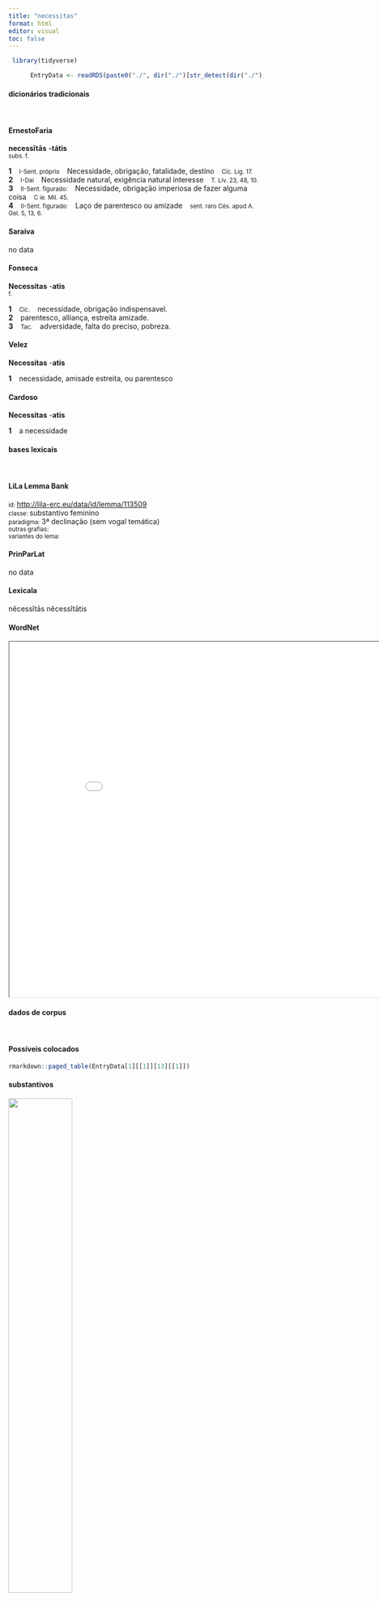 ```yaml
---
title: "necessitas"
format: html
editor: visual
toc: false
---
```



```r
 library(tidyverse) 

      EntryData <- readRDS(paste0("./", dir("./")[str_detect(dir("./"), "_xx110-101-99-101-115-115-105-116-97-115xx_.rds")]))

```


#### dicionários tradicionais

&emsp;




::: panel-tabset

#### ErnestoFaria

<b>necessĭtās</b> <b>-tátis</b> <br> <small>subs. f.</small> <br> <small></small>   <p> <b>1</b> &ensp; <small>I-Sent. próprio</small> &ensp; Necessidade, obrigação, fatalidade, destino &ensp; <small>Cíc. Lig. 17.</small> <br> <b>2</b> &ensp; <small>I-Daí</small> &ensp; Necessidade natural, exigência natural interesse &ensp; <small>T. Lív. 23, 48, 10.</small> <br> <b>3</b> &ensp; <small>II-Sent. figurado:</small> &ensp; Necessidade, obrigação imperiosa de fazer alguma coisa &ensp; <small>C ie. Mil. 45.</small> <br> <b>4</b> &ensp; <small>II-Sent. figurado:</small> &ensp; Laço de parentesco ou amizade &ensp; <small>sent. raro Cés. apud A. Gel. 5, 13, 6.</small> </p>




#### Saraiva

no data




#### Fonseca

<b>Necessitas</b> -<b>atis</b> <br> <small>f.</small>   <p> <b>1</b> &ensp; <small>Cic.</small> &ensp; necessidade, obrigação indispensavel. <br> <b>2</b> &ensp; parentesco, alliança, estreita amizade. <br> <b>3</b> &ensp; <small>Tac.</small> &ensp; adversidade, falta do preciso, pobreza. </p>




#### Velez

<b>Necessitas</b> -<b>atis</b>   <p> <b>1</b> &ensp; necessidade, amisade estreita, ou parentesco </p>




#### Cardoso

<b>Necessitas</b> -<b>atis</b>   <p> <b>1</b> &ensp; a necessidade </p>


:::



#### bases lexicais

&emsp;






::: panel-tabset

#### LiLa Lemma Bank

<small> id: </small> <a href=' http://lila-erc.eu/data/id/lemma/113509 ' target="_blank"> http://lila-erc.eu/data/id/lemma/113509 </a> <br>
<small> classe: </small> substantivo feminino   <br>
<small> paradigma: </small> 3ª declinação (sem vogal temática) <br>
<small> outras grafias: </small>  <br>
<small> variantes do lema: </small>  <br>





#### PrinParLat

no data




#### Lexicala

nĕcessĭtās 
 nĕcessĭtātis




#### WordNet

<iframe width='900' height='700' src='Media/Tree__xx110-101-99-101-115-115-105-116-97-115xx__sem_type_lexemes_pt.html'>

</iframe>


:::



#### dados de corpus

&emsp;




::: panel-tabset

#### Possíveis colocados

```r

rmarkdown::paged_table(EntryData[1][[1]][13][[1]])

```


#### substantivos

![](./Media/wordcloud__xx110-101-99-101-115-115-105-116-97-115xx__BY_collocate_scoreSUBST.webp){width=50% fig-alt='This chart plots collocate by scoreSUBST, for the headword necessitas here are all the values plotted: collocate: natura; scoreSUBST: 2. collocate: etiam; scoreSUBST: 0. collocate: habeo; scoreSUBST: 0'}




#### adjetivos

![](./Media/wordcloud__xx110-101-99-101-115-115-105-116-97-115xx__BY_collocate_scoreADJ.webp){width=50% fig-alt='This chart plots collocate by scoreADJ, for the headword necessitas here are all the values plotted: collocate: natura; scoreADJ: 0. collocate: etiam; scoreADJ: 0. collocate: habeo; scoreADJ: 0'}




#### verbos

![](./Media/wordcloud__xx110-101-99-101-115-115-105-116-97-115xx__BY_collocate_scoreVERBO.webp){width=50% fig-alt='This chart plots collocate by scoreVERBO, for the headword necessitas here are all the values plotted: collocate: natura; scoreVERBO: 0. collocate: etiam; scoreVERBO: 0. collocate: habeo; scoreVERBO: 2'}




#### advérbios

![](./Media/wordcloud__xx110-101-99-101-115-115-105-116-97-115xx__BY_collocate_scoreADV.webp){width=50% fig-alt='This chart plots collocate by scoreADV, for the headword necessitas here are all the values plotted: collocate: natura; scoreADV: 0. collocate: etiam; scoreADV: 2. collocate: habeo; scoreADV: 0'}




#### preposições e conjunções

![](./Media/wordcloud__xx110-101-99-101-115-115-105-116-97-115xx__BY_collocate_scoreFUNC.webp){width=50% fig-alt='This chart plots collocate by scoreFUNC, for the headword necessitas here are all the values plotted: collocate: natura; scoreFUNC: 0. collocate: etiam; scoreFUNC: 0. collocate: habeo; scoreFUNC: 0'}


:::



::: panel-tabset

#### ExemplosTraduzidos

<p> mors <b>necessitatem</b> habet aequam et inuictam <br> <small> Sen.Ep.30.11 <br> 11 A morte tem sua regra equitativa e invencível. <small> [JDD] </small> </small> </p>
; <p> nam profectio uoluntatem habuit non turpem remansio <b>necessitatem</b> etiam honestam <br> <small> Cic.Lig.4 <br> Pois sua partida teve uma intenção não vergonhosa, sua estada, uma necessidade até mesmo honrosa. <small> [JDD] </small> </small> </p>
; <p> inter reliqua hoc nobis praestitit natura praecipuum quod <b>necessitati</b> fastidium excussit <br> <small> Sen.Ep.119.15 <br> O principal benefício que a natureza nos prestou, entre outros, é o fato de ter tirado o fastio da necessidade. <small> [JDD] </small> </small> </p>





#### Frequência por autor

![](./Media/barchart__xx110-101-99-101-115-115-105-116-97-115xx__lemma_BY_author_Frequencies.webp){width=50% fig-alt='This charts plots the frequency of lemma by author_Frequencies. The Tacitus subcorpus registers the highest normalized frequency, with the value of 10.3 and an absolute frequency of 3. The Seneca subcorpus follows, with a normalized frequency of 3.55 and an absolute frequency of 19. the subcorpus with the least normalized frequency is Ovidius with the normalized value of 0 and an absolute freqeuncy of 0. here are all the values: subcorpus: Caesar ; normalized frequency: 3 ; absolute frequency: 1.13301608882846. subcorpus: Cicero ; normalized frequency: 16 ; absolute frequency: 0.996735690613242. subcorpus: Horatius ; normalized frequency: 1 ; absolute frequency: 0.888020602077968. subcorpus: Ovidius ; normalized frequency: 0 ; absolute frequency: 0. subcorpus: Phaedrus ; normalized frequency: 1 ; absolute frequency: 1.5181417944436. subcorpus: Sallustius ; normalized frequency: 0 ; absolute frequency: 0. subcorpus: Seneca ; normalized frequency: 19 ; absolute frequency: 3.54603310875124. subcorpus: Suetonius ; normalized frequency: 0 ; absolute frequency: 0. subcorpus: Tacitus ; normalized frequency: 3 ; absolute frequency: 10.2986611740474. subcorpus: Vergilius ; normalized frequency: 0 ; absolute frequency: 0. subcorpus: Hieronymus ; normalized frequency: 1 ; absolute frequency: 2.24668613794653'}




#### Frequência por gênero

![](./Media/barchart__xx110-101-99-101-115-115-105-116-97-115xx__lemma_BY_genre_Frequencies.webp){width=50% fig-alt='This charts plots the frequency of lemma by genre_Frequencies. The Prosa.filosófica subcorpus registers the highest normalized frequency, with the value of 3.46 and an absolute frequency of 21. The Poesia.épica subcorpus follows, with a normalized frequency of 0 and an absolute frequency of 0. the subcorpus with the least normalized frequency is Poesia.trágica with the normalized value of 0 and an absolute freqeuncy of 0. here are all the values: subcorpus: Prosa.histórica ; normalized frequency: 6 ; absolute frequency: 1.46060030672606. subcorpus: Prosa.filosófica ; normalized frequency: 21 ; absolute frequency: 3.45958056704173. subcorpus: Prosa.oratória ; normalized frequency: 13 ; absolute frequency: 1.24816375908519. subcorpus: Prosa.epistolográfica ; normalized frequency: 1 ; absolute frequency: 0.264977874347492. subcorpus: Poesia.lírica ; normalized frequency: 1 ; absolute frequency: 0.84125515268781. subcorpus: Poesia.didática ; normalized frequency: 1 ; absolute frequency: 0.848248367121893. subcorpus: Poesia.trágica ; normalized frequency: 0 ; absolute frequency: 0. subcorpus: Poesia.épica ; normalized frequency: 0 ; absolute frequency: 0. subcorpus: Prosa.ficcional ; normalized frequency: 1 ; absolute frequency: 2.24668613794653'}




#### Frequência por século

![](./Media/barchart__xx110-101-99-101-115-115-105-116-97-115xx__lemma_BY_period_Frequencies.webp){width=50% fig-alt='This charts plots the frequency of lemma by period_Frequencies. The II.d.C. subcorpus registers the highest normalized frequency, with the value of 7.85 and an absolute frequency of 3. The I.d.C. subcorpus follows, with a normalized frequency of 3.06 and an absolute frequency of 20. the subcorpus with the least normalized frequency is I.a.C. with the normalized value of 0.93 and an absolute freqeuncy of 20. here are all the values: subcorpus: I.a.C. ; normalized frequency: 20 ; absolute frequency: 0.930882010705143. subcorpus: I.d.C. ; normalized frequency: 20 ; absolute frequency: 3.05950741930549. subcorpus: II.d.C. ; normalized frequency: 3 ; absolute frequency: 7.85340314136126. subcorpus: IV.d.C. ; normalized frequency: 1 ; absolute frequency: 2.24668613794653'}


:::

